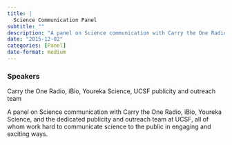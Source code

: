 ```yaml
---
title: |
  Science Communication Panel
subtitle: ""
description: "A panel on Science communication with Carry the One Radio, iBio, Youreka Science, and the dedicated publicity and outreach team at UCSF, all of whom work hard to communicate science to the public in engaging and exciting ways."
date: "2015-12-02"
categories: [Panel]
date-format: medium 
---
```


### Speakers  
Carry the One Radio, iBio, Youreka Science, UCSF publicity and outreach team

A panel on Science communication with Carry the One Radio, iBio, Youreka Science, and the dedicated publicity and outreach team at UCSF, all of whom work hard to communicate science to the public in engaging and exciting ways.


